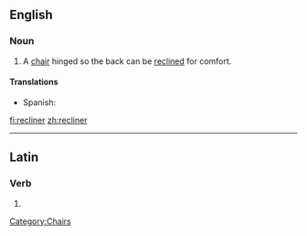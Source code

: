 ==English==

===Noun===
{{en-noun}}
{{wikipedia}}

# A [[chair]] hinged so the back can be [[recline]]d for comfort.

====Translations====
{{trans-top|hinged chair}}
* Spanish: {{t-|es|tumbona|f}}
{{trans-mid}}
{{trans-bottom}}

[[Category:Chairs]]

[[fi:recliner]]
[[zh:recliner]]

----
==Latin==

===Verb===
{{la-verb-form|rēclīner}}

# {{conjugation of|reclino|rēclīnō|1|s|pres|pass|sub|lang=la}}
{{count page|[[Wiktionary:Page count]]}}
{{rfc-auto}}